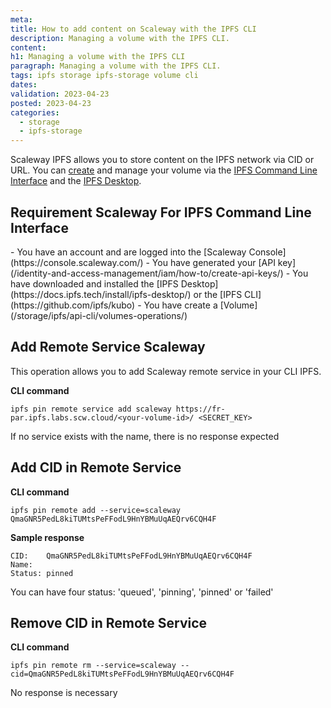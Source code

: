 ```yaml
---
meta:
title: How to add content on Scaleway with the IPFS CLI
description: Managing a volume with the IPFS CLI.
content:
h1: Managing a volume with the IPFS CLI
paragraph: Managing a volume with the IPFS CLI.
tags: ipfs storage ipfs-storage volume cli
dates:
validation: 2023-04-23
posted: 2023-04-23
categories:
  - storage
  - ipfs-storage
---
```


Scaleway IPFS allows you to store content on the IPFS network via CID or URL. You can [create](/storage/ipfs/api-cli/volumes-operations) and manage your volume  via the [IPFS Command Line Interface](https://github.com/ipfs/kubo) and the [IPFS Desktop](https://docs.ipfs.tech/install/ipfs-desktop/).

## Requirement Scaleway For IPFS Command Line Interface

<Macro id="iam-requirements" />

<Message type="requirement">
    - You have an account and are logged into the [Scaleway Console](https://console.scaleway.com/)
    - You have generated your [API key](/identity-and-access-management/iam/how-to/create-api-keys/)
    - You have downloaded and installed the [IPFS Desktop](https://docs.ipfs.tech/install/ipfs-desktop/) or the [IPFS CLI](https://github.com/ipfs/kubo)
    - You have create a [Volume](/storage/ipfs/api-cli/volumes-operations/)
</Message>

## Add Remote Service Scaleway

This operation allows you to add Scaleway remote service in your CLI IPFS.

**CLI command**
```
ipfs pin remote service add scaleway https://fr-par.ipfs.labs.scw.cloud/<your-volume-id>/ <SECRET_KEY>
```

<Message type="note">
    If no service exists with the name, there is no response expected
</Message>


## Add CID in Remote Service

**CLI command**
```
ipfs pin remote add --service=scaleway QmaGNR5PedL8kiTUMtsPeFFodL9HnYBMuUqAEQrv6CQH4F
```

**Sample response**
```
CID:    QmaGNR5PedL8kiTUMtsPeFFodL9HnYBMuUqAEQrv6CQH4F
Name:
Status: pinned
```

<Message type="note">
    You can have four status: 'queued', 'pinning', 'pinned' or 'failed'
</Message>

## Remove CID in Remote Service

**CLI command**
```
ipfs pin remote rm --service=scaleway --cid=QmaGNR5PedL8kiTUMtsPeFFodL9HnYBMuUqAEQrv6CQH4F
```

<Message type="note">
    No response is necessary
</Message>




